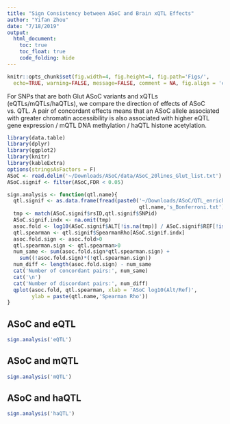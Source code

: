 ```yaml
---
title: "Sign Consistency between ASoC and Brain xQTL Effects"
author: "Yifan Zhou"
date: "7/18/2019"
output:   
  html_document:
    toc: true
    toc_float: true
    code_folding: hide
---
```


```r
knitr::opts_chunk$set(fig.width=4, fig.height=4, fig.path='Figs/',
  echo=TRUE, warning=FALSE, message=FALSE, comment = NA, fig.align = 'center')
```

For SNPs that are both Glut ASoC variants and xQTLs (eQTLs/mQTLs/haQTLs), we compare the direction of effects of ASoC vs. QTL. A pair of concordant effects means that an ASoC allele associated with greater chromatin accessibility is also associated with higher eQTL gene expression / mQTL DNA methylation / haQTL histone acetylation.

```r
library(data.table)
library(dplyr)
library(ggplot2)
library(knitr)
library(kableExtra)
options(stringsAsFactors = F)
ASoC <- read.delim('~/Downloads/ASoC/data/ASoC_20lines_Glut_list.txt')
ASoC.signif <- filter(ASoC,FDR < 0.05)
```

```r
sign.analysis <- function(qtl.name){
  qtl.signif <- as.data.frame(fread(paste0('~/Downloads/ASoC/QTL_enrich/Brain_',
                                           qtl.name,'s_Bonferroni.txt')))
  tmp <- match(ASoC.signif$rsID,qtl.signif$SNPid)
  ASoC.signif.indx <- na.omit(tmp)
  asoc.fold <- log10(ASoC.signif$ALT[!is.na(tmp)] / ASoC.signif$REF[!is.na(tmp)])
  qtl.spearman <- qtl.signif$SpearmanRho[ASoC.signif.indx]
  asoc.fold.sign <- asoc.fold>0
  qtl.spearman.sign <- qtl.spearman>0
  num_same <- sum(asoc.fold.sign*qtl.spearman.sign) + 
    sum((!asoc.fold.sign)*(!qtl.spearman.sign))
  num_diff <- length(asoc.fold.sign) - num_same
  cat('Number of concordant pairs:', num_same)
  cat('\n')
  cat('Number of discordant pairs:', num_diff)
  qplot(asoc.fold, qtl.spearman, xlab = 'ASoC log10(Alt/Ref)', 
        ylab = paste(qtl.name,'Spearman Rho'))
}
```

## ASoC and eQTL
```r
sign.analysis('eQTL')
```

## ASoC and mQTL
```r
sign.analysis('mQTL')
```

## ASoC and haQTL
```r
sign.analysis('haQTL')
```

